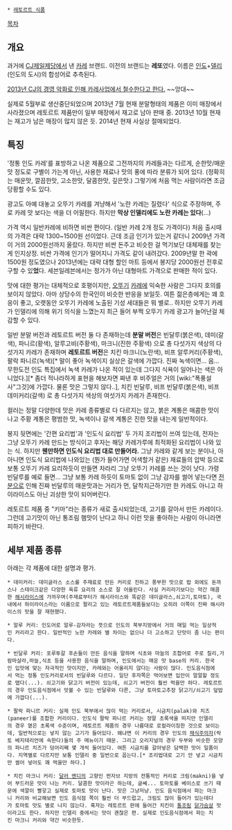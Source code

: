  * [[레토르트 식품]]

[[목차]]
== 개요 ==
과거에 [[CJ제일제당]]에서 낸 [[카레]] 브랜드. 이전의 브랜드는 '''레또'''였다.
이름은 [[인도 공화국|인도]]+[[델리]](인도의 도시)의 합성어로 추측된다.

[http://www.mdtoday.co.kr/mdtoday/index.html?no=223140 2013년 CJ의 경영 악화로 인해 카레사업에서 철수한다고 한다.] ~~앙대~~

실제로 5월부로 생산중단되었으며 2013년 7월 현재 분말형태의 제품은 이미 매장에서 사라졌으며 레토르트 제품만이 일부 매장에서 재고로 남아 판매 중. 2013년 10월 현재는 재고가 남은 매장이 많지 않은 듯. 2014년 현재 사실상 절매되었다.

== 특징 ==
'정통 인도 카레'를 표방하고 나온 제품으로 그전까지의 카레들과는 다르게, 순한맛/매운맛 정도로 구별이 가는게 아닌, 사용한 재료나 맛의 풍에 따라 분류가 되어 있다. (정확히는 매운맛, 깔끔한맛, 고소한맛, 달콤한맛, 깊은맛.) 그렇기에 처음 먹는 사람이라면 조금 당황할 수도 있다.

광고도 아예 대놓고 오뚜기 카레를 겨냥해서 '노란 카레는 질렸다' 식으로 주장하며, 주로 카레 맛 보다는 색을 더 어필한다. 하지만 '''막상 인델리에도 노란 카레는 있다'''(...) 

가격 역시 일반카레에 비하면 비싼 편이다. (일반 카레 2개 정도 가격이다) 처음 출시때의 가격은 대략 1300~1500원 선이었다. 근데 조금 인기가 있는거 같더니 2009년 가격이 거의 2000원선까지 올랐다. 하지만 비싼 돈주고 비슷한 걸 먹기보단 대체재를 찾는게 인지상정. 비싼 가격에 인기가 떨어지니 가격도 같이 내려갔다. 2009년말 한 곽에 1500원 정도였으나 2013년에는 대략 대형 할인 마트 등에서 봉지당 2000원선 전후로 구할 수 있'''었'''다. 세븐일레븐에서는 정가가 아닌 대형마트 가격으로 판매한 적이 있다.

맛에 대한 평가는 대체적으로 호평이지만, [[오뚜기]] [[카레]]에 익숙한 사람은 그다지 호의를 보이지 않았다. 아마 상당수의 한국인이 비슷한 반응을 보일듯. 여튼 젊은층에게는 꽤 호응이 좋고, 오랫동안 오뚜기 카레에 노출된 기성 세대들은 뭐 별로.. 하지만 오뚜기 카레가 인델리에 의해 위기 의식을 느꼈는지 최근 들어 부쩍 오뚜기 카레 광고가 늘어난걸 체감할 수 있다. 

일반 분말 버전과 레토르트 버전 둘 다 존재하는데 '''분말 버전'''은 빈달루(붉은색), 데미(갈색), 파니르(황색), 알루고비(주황색), 마크니(진한 주황색) 으로 총 다섯가지 색상의 다섯가지 카레가 존재하며 '''레토르트 버전'''은 치킨 마크니(노란색), 비프 알루커리(주황색), 팔락 파니르(녹색)[* 말이 좋아 녹색이지 실상은 갈색에 가깝다. 진짜 녹색이면... 음... 무한도전 인도 특집에서 녹색 카레가 나온 적이 있는데 그다지 식욕이 일어나는 색은 아니었다.][* 좀더 적나라하게 표현을 해보자면 짜낸 후 비주얼은 거의 [wiki:"폭풍설사"그것]에 가깝다. 물론 맛은 그렇지 않다..], 치킨 빈달루, 비프 빈달루(붉은색), 비프 데미커리(갈색) 로 총 다섯가지 색상의 여섯가지 카레가 존재한다. 

컬러는 정말 다양한데 맛은 카레 종류별로 다 다르지는 않고, 붉은 계통은 매콤한 맛이 나고 주황 계통은 평범한 맛, 녹색이나 갈색 계통은 진한 맛을 내는게 일반적이다. 

봉지 뒷면에는 '간편 요리법'과 '인도식 요리법' 두 가지 조리법이 쓰여 있는데, 전자는 그냥 오뚜기 카레 만드는 방식이고 후자는 해당 카레가루에 최적화된 요리법이 나와 있는 식. 하지만 '''웬만하면 인도식 요리법 대로 만들어라.''' 그냥 카레와 같게 보는 분이나, 아아니면 인도식 요리법에 나와있는 (뭔가 들어가면 어색할거 같은) 재료들의 압박 등으로 보통 오뚜기 카레 요리하듯이 만들면 차라리 그냥 오뚜기 카레를 쓰는 것이 낫다. 가령 빈달루를 예로 들면... 그냥 보통 카레 하듯이 토마토 없이 그냥 감자를 썰어 넣는다면 [[전분]]으로 인해 진짜 빈달루의 매운맛과는 거리가 먼, 달착지근하기만 한 카레도 아니고 하이라이스도 아닌 괴상한 맛이 되어버린다.

레토르트 제품 중 "키마"라는 종류가 새로 출시되었는데, 고기를 갈아서 만든 카레이다. 그런데 고기맛이 아닌 통조림 햄맛이 난다고 하니 이런 맛을 좋아하는 사람이 아니라면 피하기 바란다.

== 세부 제품 종류 ==
아래는 각 제품에 대한 설명과 평가.

 * 데미커리: 데미글라스 소스를 주재료로 만든 커리로 진하고 풍부한 맛으로 밥 외에도 돈까스나 스테이크같은 다양한 육류 요리의 소스로 잘 어울린다. 사실 커리라기보다는 약간 매콤한 [[해시라이스]]에 가까우며(주재료부터가 해시라이스와 똑같은 데미글라스,쇠고기,토마토), 국내에서 하이라이스라는 이름으로 팔리고 있는 레토르트제품들보다는 오히려 이쪽이 진짜 해시라이스의 맛을 잘 재현했다.

 * 알루 커리: 인도어로 알루-감자라는 뜻으로 인도의 북부지방에서 거의 매일 먹는 일상적인 커리라고 한다. 일반적인 노란 카레와 별 차이는 없으나 더 고소하고 단맛이 좀 나는 편이다.

 * 빈달루 커리: 포루투갈 후손들이 만든 음식을 말하며 식초와 마늘의 조합어로 주로 칠리,가람마살라,마늘,식초 등을 사용한 음식을 말하며, 인도에서는 매운 맛 base의 커리. 한국인 입맛에 맞는 자극적인 맛이지만, 카레와는 어울리지 않다는 사람이 많다. 인도음식점에서 먹는 정통 인도커리로서의 빈달루와 다르다. 일단 후자쪽은 먹어보면 입안이 얼얼할 정도로 맵다(...). 쇠고기와 닭고기 버전이 있는데, 쇠고기 버전이 훨씬 먹을만 하다. 레토르트의 경우 인도음식점에서 맛볼 수 있는 빈달루와 다른, 그냥 토마토고추장 닭고기/쇠고기 덮밥에 가깝다(...).

 * 팔락 파니르 커리: 실제 인도 북부에서 많이 먹는 커리로서, 시금치(palak)와 치즈(paneer)를 조합한 커리이다. 인도식 팔락 파니르 커리는 정말 초록색을 띄지만 인델리의 경우 옅은 초록색 수준이며, 레토르트 제품의 경우 나름대로 로컬라이징한 것으로 보이는데, 일반적으로는 넣지 않는 고기가 들어있다. 왜냐면 이 커리의 경우 인도의 [[채식주의자]](락토 베지테리언에 속한다)들의 주 메뉴이기 때문. 그리고 오리지널의 경우 두부와 비슷한 모양의 파니르 치즈가 덩어리째 몇 개씩 들어있다. 여튼 시금치를 갈아넣은 담백한 맛이 일품이다. 지역별로 다르지만 보통 인델리 중 일번으로 꼽는다.[* 조리법대로 고기 안 넣고 시금치만 썰어 넣어도 꽤 먹을만 하다.]

 * 치킨 마크니 커리: [[달러 멘디]]의 고향인 펀자브 지방의 전통적인 커리로 크림(makni)을 넣어 부드러운 맛이 나는 커리. 달콤한 맛이라곤 하는데, 글쎄... 토마토를 베이스로 쓰기 때문에 색깔이 빨갛고 실제로 토마토 맛이 난다. 맛은 그냥저냥. 인도 음식점에서 파는 마크니 커리와 비교해보면 인도 음식점 쪽이 훨씬 더 부드럽고, 크림도 많이 들어가 있는데다가 토마토 맛도 별로 나지 않는다. 혹자는 레토르트 판에 들어간 치킨이 [[통조림]] [[닭가슴살]] 맛이라고도 한다. 하지만 인델리 중에서는 맛이 괜찮은 편. 실제로 인도음식점에서 파는 치킨 마크니 커리와 약간 비슷한듯.
